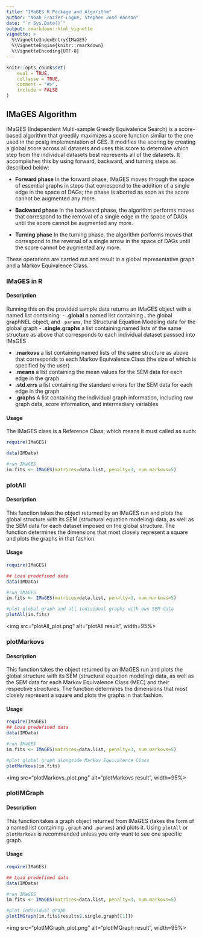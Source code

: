 ```yaml
---
title: "IMaGES R Package and Algorithm"
author: "Noah Frazier-Logue, Stephen José Hanson"
date: "`r Sys.Date()`"
output: rmarkdown::html_vignette
vignette: >
  %\VignetteIndexEntry{IMaGES}
  %\VignetteEngine{knitr::rmarkdown}
  %\VignetteEncoding{UTF-8}
---
```


```r
knitr::opts_chunk$set(
	eval = TRUE,
	collapse = TRUE,
	comment = "#>",
	include = FALSE
)
```

## IMaGES Algorithm

  IMaGES (Independent Multi-sample Greedy Equivalence Search) is a score-based 
  algorithm that greedily maximizes a score function similar to the one used
  in the pcalg implementation of GES. It modifies the scoring by creating a
  global score across all datasets and uses this score to determine which 
  step from the individual datasets best represents all of the datasets. It 
  accomplishes this by using forward, backward, and turning steps as described
  below:

  - __Forward phase__ In the forward phase, IMaGES moves through the space of
  essential graphs in steps that correspond to the addition of a single edge
  in the space of DAGs; the phase is aborted as soon as the score cannot be
  augmented any more.
  
  - __Backward phase__ In the backward phase, the algorithm performs moves
  that correspond to the removal of a single edge in the space of DAGs until
  the score cannot be augmented any more.
  
  - __Turning phase__ In the turning phase, the algorithm performs moves
  that correspond to the reversal of a single arrow in the space of DAGs
  until the score cannot be augmented any more.
  

  These operations are carried out and result in a global representative graph
  and a Markov Equivalence Class.


### IMaGES in R

#### Description

Running this on the provided sample data returns an IMaGES object with a named list containing: 
- __.global__ a named list containing \code{.graph}, the global graphNEL
       object, and ```.params```, the Structural Equation Modeling data for the global graph
- __.single.graphs__ a list containing named lists of the same structure as above that corresponds to each individual dataset passsed into IMaGES

- __.markovs__ a list containing named lists of the same structure as above that corresponds to each Markov Equivalence Class (the size of which is specified by the user)
- __.means__ a list containing the mean values for the SEM data for each edge in the graph
- __.std.errs__ a list containing the standard errors for the SEM data for each edge in the graph
- __.graphs__ A list containing the individual graph information, including raw graph data, score information, and intermediary variables

#### Usage

The IMaGES class is a Reference Class, which means it must called as such:

```r
require(IMaGES)

data(IMData)

#run IMaGES
im.fits <- IMaGES(matrices=data.list, penalty=3, num.markovs=5)

```



### plotAll

#### Description

This function takes the object returned by an IMaGES run and plots the global structure with its SEM (structural equation modeling) data, as well as the SEM data for each dataset imposed on the global structure. The function determines the dimensions that most closely represent a square and plots the graphs in that fashion.

#### Usage

```r
require(IMaGES)

## Load predefined data
data(IMData)

#run IMaGES
im.fits <- IMaGES(matrices=data.list, penalty=3, num.markovs=5)

#plot global graph and all individual graphs with own SEM data
plotAll(im.fits)
```

<img src="plotAll_plot.png" alt="plotAll result", width=95%>

### plotMarkovs

#### Description

This function takes the object returned by an IMaGES run and plots the global structure with its SEM (structural equation modeling) data, as well as the SEM data for each Markov Equivalence Class (MEC) and their respective structures. The function determines the dimensions that most closely represent a square and plots the graphs in that fashion.

#### Usage

```r
require(IMaGES)
## Load predefined data
data(IMData)

#run IMaGES
im.fits <- IMaGES(matrices=data.list, penalty=3, num.markovs=5)

#plot global graph alongside Markov Equivalence Class
plotMarkovs(im.fits)
```


<img src="plotMarkovs_plot.png" alt="plotMarkovs result", width=95%>

### plotIMGraph

#### Description

This function takes a graph object returned from IMaGES (takes the form of a named list containing ```.graph``` and ```.params```) and plots it. Using ```plotAll``` or ```plotMarkovs``` is recommended unless you only want to see one specific graph.

#### Usage

```r
require(IMaGES)

## Load predefined data
data(IMData)

#run IMaGES
im.fits <- IMaGES(matrices=data.list, penalty=3, num.markovs=5)

#plot individual graph
plotIMGraph(im.fits$results$.single.graph[[1]])

```


<img src="plotIMGraph_plot.png" alt="plotIMGraph result", width=95%>
